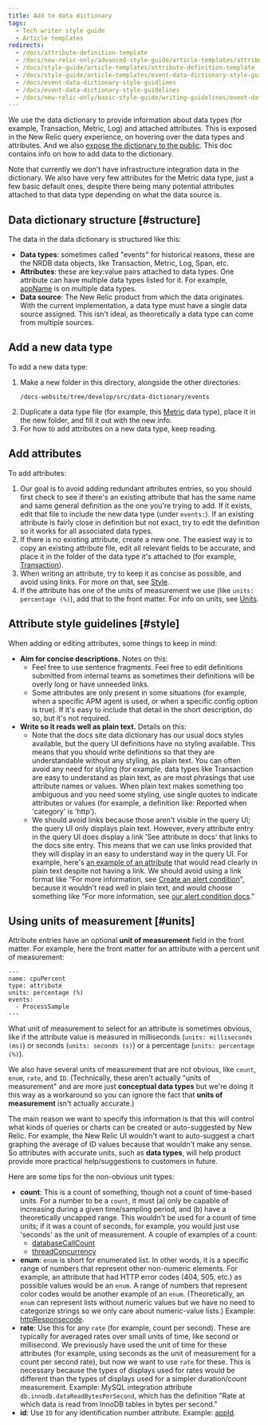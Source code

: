 ```yaml
---
title: Add to data dictionary
tags:
  - Tech writer style guide
  - Article templates
redirects:
  - /docs/attribute-definition-template
  - /docs/new-relic-only/advanced-style-guide/article-templates/attribute-definition-template
  - /docs/style-guide/article-templates/attribute-definition-template 
  - /docs/style-guide/article-templates/event-data-dictionary-style-guidelines 
  - /docs/event-data-dictionary-style-guidlines
  - /docs/event-data-dictionary-style-guidelines
  - /docs/new-relic-only/basic-style-guide/writing-guidelines/event-data-dictionary-style-guidelines
---
```


We use the data dictionary to provide information about data types (for example, Transaction, Metric, Log) and attached attributes. This is exposed in the New Relic query experience, on hovering over the data types and attributes. And we also [expose the dictionary to the public](/attribute-dictionary). This doc contains info on how to add data to the dictionary. 

Note that currently we don't have infrastructure integration data in the dictionary. We also have very few attributes for the Metric data type, just a few basic default ones, despite there being many potential attributes attached to that data type depending on what the data source is. 

## Data dictionary structure [#structure]

The data in the data dictionary is structured like this: 

* **Data types**: sometimes called "events" for historical reasons, these are the NRDB data objects, like Transaction, Metric, Log, Span, etc. 
* **Attributes**: these are key:value pairs attached to data types. One attribute can have multiple data types listed for it. For example, [appName](/attribute-dictionary/?event=BrowserTiming&attribute=appName) is on multiple data types.
* **Data source**: The New Relic product from which the data originates. With the current implementation, a data type must have a single data source assigned. This isn't ideal, as theoretically a data type can come from multiple sources. 

## Add a new data type

To add a new data type: 

1. Make a new folder in this directory, alongside the other directories:
    ```
    /docs-website/tree/develop/src/data-dictionary/events
    ```
2. Duplicate a data type file (for example, this [Metric](https://github.com/newrelic/docs-website/blob/develop/src/data-dictionary/events/Metric/Metric.event-definition.md) data type), place it in the new folder, and fill it out with the new info. 
3. For how to add attributes on a new data type, keep reading. 

## Add attributes

To add attributes: 

1. Our goal is to avoid adding redundant attributes entries, so you should first check to see if there's an existing attribute that has the same name and same general definition as the one you're trying to add. If it exists, edit that file to include the new data type (under `events:`). If an existing attribute is fairly close in definition but not exact, try to edit the definition so it works for all associated data types.   
2. If there is no existing attribute, create a new one. The easiest way is to copy an existing attribute file, edit all relevant fields to be accurate, and place it in the folder of the data type it's attached to (for example, [Transaction](https://github.com/newrelic/docs-website/tree/develop/src/data-dictionary/events/Transaction)). 
3. When writing an attribute, try to keep it as concise as possible, and avoid using links. For more on that, see [Style](#style).  
4. If the attribute has one of the units of measurement we use (like `units: percentage (%)`), add that to the front matter. For info on units, see [Units](#units).

## Attribute style guidelines [#style]

When adding or editing attributes, some things to keep in mind: 

* **Aim for concise descriptions.** Notes on this: 
  * Feel free to use sentence fragments. Feel free to edit definitions submitted from internal teams as sometimes their definitions will be overly long or have unneeded links. 
  * Some attributes are only present in some situations (for example, when a specific APM agent is used, or when a specific config option is true). If it's easy to include that detail in the short description, do so, but it's not required. 
* **Write so it reads well as plain text.** Details on this: 
  * Note that the docs site data dictionary has our usual docs styles available, but the query UI definitions have no styling available. This means that you should write definitions so that they are understandable without any styling, as plain text. You can often avoid any need for styling (for example, data types like Transaction are easy to understand as plain text, as are most phrasings that use attribute names or values. When plain text makes something too ambiguous and you need some styling, use single quotes to indicate attributes or values (for example, a definition like: Reported when 'category' is 'http'). 
  * We should avoid links because those aren't visible in the query UI; the query UI only displays plain text. However, every attribute entry in the query UI does display a link 'See attribute in docs' that links to the docs site entry. This means that we can use links provided that they will display in an easy to understand way in the query UI. For example, here's [an example of an attribute](/attribute-dictionary/?event=AjaxRequest&attribute=timeToLoadEventStart) that would read clearly in plain text despite not having a link. We should avoid using a link format like "For more information, see [Create an alert condition](/docs/alerts-applied-intelligence/new-relic-alerts/alert-conditions/create-alert-conditions/)", because it wouldn't read well in plain text, and would choose something like "For more information, see [our alert condition docs](/docs/alerts-applied-intelligence/new-relic-alerts/alert-conditions/create-alert-conditions/)."

## Using units of measurement [#units]

Attribute entries have an optional **unit of measurement** field in the front matter. For example, here the front matter for an attribute with a percent unit of measurement: 
```
---
name: cpuPercent
type: attribute
units: percentage (%)
events:
  - ProcessSample
---
```

What unit of measurement to select for an attribute is sometimes obvious, like if the attribute value is measured in milliseconds (`units: milliseconds (ms)`) or seconds (`units: seconds (s)`) or a percentage (`units: percentage (%)`). 

We also have several units of measurement that are not obvious, like `count`, `enum`, `rate`, and `ID`. (Technically, these aren't actually "units of measurement" and are more just **conceptual data types** but we're doing it this way as a workaround so you can ignore the fact that **units of measurement** isn't actually accurate.)

The main reason we want to specify this information is that this will control what kinds of queries or charts can be created or auto-suggested by New Relic. For example, the New Relic UI wouldn't want to auto-suggest a chart graphing the average of ID values because that wouldn't make any sense. So attributes with accurate units, such as **data types**, will help product provide more practical help/suggestions to customers in future.

Here are some tips for the non-obvious unit types: 

* **count**: This is a count of something, though not a count of time-based units. For a number to be a `count`, it must (a) only be capable of increasing during a given time/sampling period, and (b) have a theoretically uncapped range. This wouldn't be used for a count of time units; if it was a count of seconds, for example, you would just use 'seconds' as the unit of measurement. A couple of examples of a count:
    * [databaseCallCount](/attribute-dictionary/transaction/databasecallcount)
    * [threadConcurrency](/attribute-dictionary/transactionerror/threadconcurrency)
* **enum**: `enum` is short for enumerated list. In other words, it is a specific range of numbers that represent other non-numeric elements. For example, an attribute that had HTTP error codes (404, 505, etc.) as possible values would be an `enum`. A range of numbers that represent color codes would be another example of an `enum`. (Theoretically, an `enum` can represent lists without numeric values but we have no need to categorize strings so we only care about numeric-value lists.) Example: [httpResponsecode](/attribute-dictionary/transaction/httpresponsecode).
* **rate**: Use this for any `rate` (for example, count per second). These are typically for averaged rates over small units of time, like second or millisecond. We previously have used the unit of time for these attributes (for example, using seconds as the unit of measurement for a count per second rate), but now we want to use `rate` for these. This is necessary because the types of displays used for rates would be different than the types of displays used for a simpler duration/count measurement. Example: MySQL integration attribute `db.innodb.dataReadBytesPerSecond`, which has the definition "Rate at which data is read from InnoDB tables in bytes per second."
* **id**: Use `ID` for any identification number attribute. Example: [appId](/attribute-dictionary/transaction/appid).